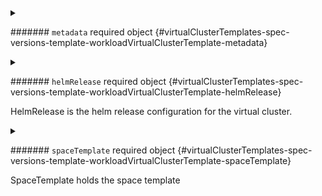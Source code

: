 


<details className="config-field" data-expandable="true">
<summary>

####### `metadata` <span className="config-field-required" data-required="true">required</span> <span className="config-field-type">object</span> <span className="config-field-default"></span> <span className="config-field-enum"></span> {#virtualClusterTemplates-spec-versions-template-workloadVirtualClusterTemplate-metadata}



</summary>

<PartialMetadatareference />


</details>



<details className="config-field" data-expandable="true">
<summary>

####### `helmRelease` <span className="config-field-required" data-required="false">required</span> <span className="config-field-type">object</span> <span className="config-field-default"></span> <span className="config-field-enum"></span> {#virtualClusterTemplates-spec-versions-template-workloadVirtualClusterTemplate-helmRelease}

HelmRelease is the helm release configuration for the virtual cluster.

</summary>

<PartialHelmReleasereference />


</details>



<details className="config-field" data-expandable="true">
<summary>

####### `spaceTemplate` <span className="config-field-required" data-required="false">required</span> <span className="config-field-type">object</span> <span className="config-field-default"></span> <span className="config-field-enum"></span> {#virtualClusterTemplates-spec-versions-template-workloadVirtualClusterTemplate-spaceTemplate}

SpaceTemplate holds the space template

</summary>

<PartialSpaceTemplatereference />


</details>
